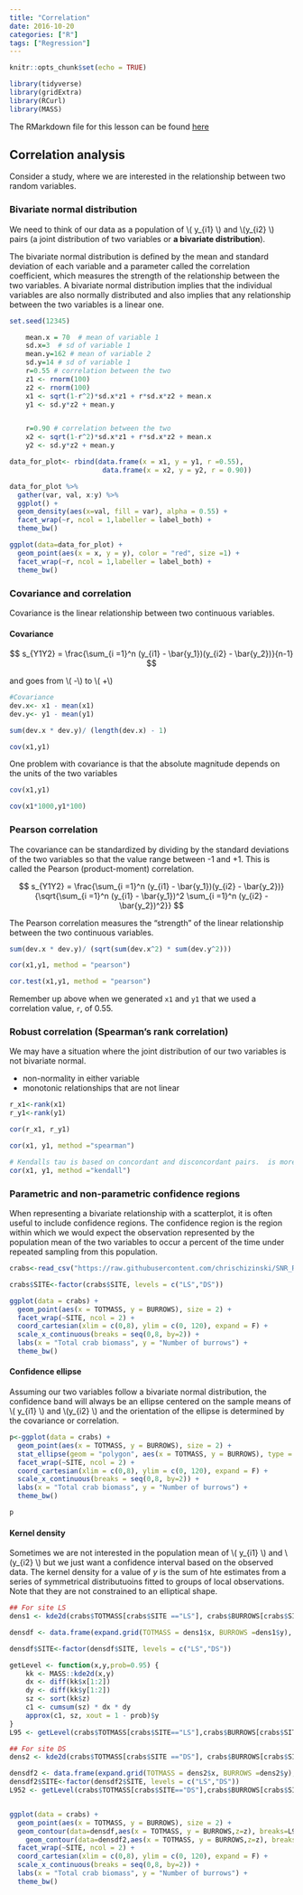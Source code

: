 ```yaml
---
title: "Correlation"
date: 2016-10-20
categories: ["R"]
tags: ["Regression"]
---
```


```r
knitr::opts_chunk$set(echo = TRUE)

```

```r
library(tidyverse)
library(gridExtra)
library(RCurl)
library(MASS)
```


The RMarkdown file for this lesson can be found [here](https://raw.githubusercontent.com/chrischizinski/SNR_R_Group/master/Rmd/2016-10-20-Correlation.Rmd)

## Correlation analysis

Consider a study, where we are interested in the relationship between two random variables. 

### Bivariate normal distribution

We need to think of our data as a population of \\( y_{i1} \\) and \\(y_{i2} \\) pairs (a joint distribution of two variables or **a bivariate distribution**).  

The bivariate normal distribution is defined by the mean and standard deviation of each variable and a parameter called the correlation coefficient, which measures the strength of the relationship between the two variables. A bivariate normal distribution implies that the individual variables are also normally distributed and also implies that any relationship between the two variables is a linear one.

```r
set.seed(12345)

    mean.x = 70  # mean of variable 1
    sd.x=3  # sd of variable 1
    mean.y=162 # mean of variable 2
    sd.y=14 # sd of variable 1
    r=0.55 # correlation between the two
    z1 <- rnorm(100)
    z2 <- rnorm(100)
    x1 <- sqrt(1-r^2)*sd.x*z1 + r*sd.x*z2 + mean.x
    y1 <- sd.y*z2 + mean.y


    r=0.90 # correlation between the two
    x2 <- sqrt(1-r^2)*sd.x*z1 + r*sd.x*z2 + mean.x
    y2 <- sd.y*z2 + mean.y

data_for_plot<- rbind(data.frame(x = x1, y = y1, r =0.55),
                       data.frame(x = x2, y = y2, r = 0.90))


```

```r

data_for_plot %>% 
  gather(var, val, x:y) %>% 
  ggplot() +
  geom_density(aes(x=val, fill = var), alpha = 0.55) +
  facet_wrap(~r, ncol = 1,labeller = label_both) +
  theme_bw()

ggplot(data=data_for_plot) +
  geom_point(aes(x = x, y = y), color = "red", size =1) + 
  facet_wrap(~r, ncol = 1,labeller = label_both) +
  theme_bw()
```

### Covariance and correlation

Covariance is the linear relationship between two continuous variables.  

#### Covariance 

$$ s_{Y1Y2} = \frac{\sum_{i =1}^n (y_{i1} - \bar{y_1})(y_{i2} - \bar{y_2})}{n-1} $$

and goes from \\( -\infty \\) to \\( +\infty \\)

```r
#Covariance
dev.x<- x1 - mean(x1)
dev.y<- y1 - mean(y1)

sum(dev.x * dev.y)/ (length(dev.x) - 1)

cov(x1,y1)

```

One problem with covariance is that the absolute magnitude depends on the units of the two variables

```r
cov(x1,y1)

cov(x1*1000,y1*100)
```

 

### Pearson correlation

The covariance can be standardized by dividing by the standard deviations of the two variables so that the value range between -1 and +1.  This is called the Pearson (product-moment) correlation. 

$$ s_{Y1Y2} = \frac{\sum_{i =1}^n (y_{i1} - \bar{y_1})(y_{i2} - \bar{y_2})}{\sqrt{\sum_{i =1}^n (y_{i1} - \bar{y_1})^2 \sum_{i =1}^n (y_{i2} - \bar{y_2})^2}} $$

The Pearson correlation measures the "strength" of the linear relationship between the two continuous variables.  

```r
sum(dev.x * dev.y)/ (sqrt(sum(dev.x^2) * sum(dev.y^2))) 

cor(x1,y1, method = "pearson")

cor.test(x1,y1, method = "pearson")
```

Remember up above when we generated `x1` and `y1` that we used a correlation value, `r`, of 0.55. 

### Robust correlation (Spearman's rank correlation)

We may have a situation where the joint distribution of our two variables is not bivariate normal. 
  
  - non-normality in either variable
  - monotonic relationships that are not linear
  
  
```r
r_x1<-rank(x1)
r_y1<-rank(y1)

cor(r_x1, r_y1)

cor(x1, y1, method ="spearman")

# Kendalls tau is based on concordant and disconcordant pairs.  is more conservative than spearman
cor(x1, y1, method ="kendall")

```


### Parametric and non-parametric confidence regions

When representing a bivariate relationship with a scatterplot, it is often useful to include confidence regions.  The confidence region is the region within which we would expect the observation represented by the population mean of the two variables to occur a percent of the time under repeated sampling from this population.


```r

crabs<-read_csv("https://raw.githubusercontent.com/chrischizinski/SNR_R_Group/master/data/ExperimentalDesignData/chpt05/green.csv")

crabs$SITE<-factor(crabs$SITE, levels = c("LS","DS"))

ggplot(data = crabs) +
  geom_point(aes(x = TOTMASS, y = BURROWS), size = 2) +
  facet_wrap(~SITE, ncol = 2) +
  coord_cartesian(xlim = c(0,8), ylim = c(0, 120), expand = F) +
  scale_x_continuous(breaks = seq(0,8, by=2)) +
  labs(x = "Total crab biomass", y = "Number of burrows") +
  theme_bw()

```

#### Confidence ellipse

Assuming our two variables follow a bivariate normal distribution, the confidence band will always be an ellipse centered on the sample means of \\( y_{i1} \\) and \\(y_{i2} \\)  and the orientation of the ellipse is determined by the covariance or correlation.

```r
p<-ggplot(data = crabs) +
  geom_point(aes(x = TOTMASS, y = BURROWS), size = 2) +
  stat_ellipse(geom = "polygon", aes(x = TOTMASS, y = BURROWS), type = "norm", level = 0.95, fill = "pink", alpha = 0.25, color = "black") +
  facet_wrap(~SITE, ncol = 2) +
  coord_cartesian(xlim = c(0,8), ylim = c(0, 120), expand = F) +
  scale_x_continuous(breaks = seq(0,8, by=2)) +
  labs(x = "Total crab biomass", y = "Number of burrows") +
  theme_bw()

p
```

#### Kernel density

Sometimes we are not interested in the population mean of \\( y_{i1} \\) and \\(y_{i2} \\) but we just want a confidence interval based on the observed data.  The kernel density for a value of *y
* is the sum of hte estimates from a series of symmetrical distributuoins fitted to groups of local observations.  Note that they are not constrained to an elliptical shape.  

```r

## For site LS
dens1 <- kde2d(crabs$TOTMASS[crabs$SITE =="LS"], crabs$BURROWS[crabs$SITE =="LS"], n = 100, lims = c(0,8,0,120))

densdf <- data.frame(expand.grid(TOTMASS = dens1$x, BURROWS =dens1$y), z = as.vector(dens1$z), SITE = "LS")

densdf$SITE<-factor(densdf$SITE, levels = c("LS","DS"))

getLevel <- function(x,y,prob=0.95) {
    kk <- MASS::kde2d(x,y)
    dx <- diff(kk$x[1:2])
    dy <- diff(kk$y[1:2])
    sz <- sort(kk$z)
    c1 <- cumsum(sz) * dx * dy
    approx(c1, sz, xout = 1 - prob)$y
}
L95 <- getLevel(crabs$TOTMASS[crabs$SITE=="LS"],crabs$BURROWS[crabs$SITE=="LS"])

## For site DS
dens2 <- kde2d(crabs$TOTMASS[crabs$SITE =="DS"], crabs$BURROWS[crabs$SITE =="DS"], n = 100, lims = c(0,8,0,120))

densdf2 <- data.frame(expand.grid(TOTMASS = dens2$x, BURROWS =dens2$y), z = as.vector(dens2$z), SITE = "DS")
densdf2$SITE<-factor(densdf2$SITE, levels = c("LS","DS"))
L952 <- getLevel(crabs$TOTMASS[crabs$SITE=="DS"],crabs$BURROWS[crabs$SITE=="DS"])


ggplot(data = crabs) +
  geom_point(aes(x = TOTMASS, y = BURROWS), size = 2) +
  geom_contour(data=densdf,aes(x = TOTMASS, y = BURROWS,z=z), breaks=L95, color="red", linetype = "dashed") +
    geom_contour(data=densdf2,aes(x = TOTMASS, y = BURROWS,z=z), breaks=L952, color="blue", linetype = "dashed") +
  facet_wrap(~SITE, ncol = 2) +
  coord_cartesian(xlim = c(0,8), ylim = c(0, 120), expand = F) +
  scale_x_continuous(breaks = seq(0,8, by=2)) +
  labs(x = "Total crab biomass", y = "Number of burrows") +
  theme_bw()

```

